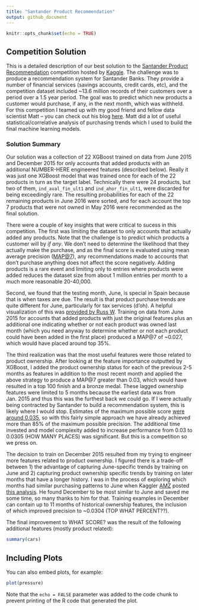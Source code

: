 ```yaml
---
title: "Santander Product Recommendation"
output: github_document
---
```


```r
knitr::opts_chunk$set(echo = TRUE)
```

## Competition Solution

This is a detailed description of our best solution to the [Santander Product Recommendation](https://www.kaggle.com/c/santander-product-recommendation) competition hosted by [Kaggle](http://www.kaggle.com). The challenge was to produce a recommendation system for Santander Banks. They provide a number of financial services (savings accounts, credit cards, etc), and the competition dataset included ~13.6 million records of their customers over a period over a 1.5 year period. The goal was to predict which new products a customer would purchase, if any, in the next month, which was withheld. For this competition I teamed up with my good friend and fellow data scientist Matt -- you can check out his blog [here](http://statmills.com). Matt did a lot of useful statistical/correlative analysis of purchasing trends which I used to build the final machine learning models.

### Solution Summary

Our solution was a collection of 22 XGBoost trained on data from June 2015 and December 2015 for only accounts that added products with an additional NUMBER-HERE engineered features (described below). Really it was just one XGBoost model that was trained once for each of the 22 products in turn as the target label. Technically there were 24 products, but two of them, `ind_aval_fin_ult1` and `ind_ahor_fin_ult1`, were discarded for being exceedingly rare. The resulting probabilities for each of the 22 remaining products in June 2016 were sorted, and for each account the top 7 products that were not owned in May 2016 were recommended as the final solution.  

There were a couple of key insights that were critical to sucess in this competition. The first was limiting the dataset to only accounts that actually added any products. Note that the challenge is to predict which products a customer will by *if any*. We don't need to determine the likelihood that they actually make the purchase, and as the final score is evaluated using mean average precision ([MAP@7](https://www.kaggle.com/wiki/MeanAveragePrecision)), any recommendations made to accounts that don't purchase anything does not affect the score negatively. Adding products is a rare event and limiting only to entries where products were added reduces the dataset size from about 1 million entries per month to a much more reasonable 20-40,000.

Second, we found that the testing month, June, is special in Spain because that is when taxes are due. The result is that product purchase trends are quite different for June, particularly for tax services (d'oh). A helpful visualization of this was [provided by Russ W](https://www.kaggle.com/c/santander-product-recommendation/forums/t/25629/product-month-stacked-bar-chart). Training on data from June 2015 for accounts that added products with just the original features plus an additional one indicating whether or not each product was owned last month (which you need anyway to determine whether or not each product could have been added in the first place) produced a MAP@7 of ~0.027, which would have placed around top 35%.

The third realization was that the most useful features were those related to product ownership. After looking at the feature importance outputted  by XGBoost, I added the product ownership status for each of the previous 2-5 months as features in addition to the most recent month and applied the above strategy to produce a MAP@7 greater than 0.03, which would have resulted in a top 100 finish and a bronze medal. These lagged ownership features were limited to 5 months because the earliest data was from Jan. 2015 and thus this was the furthest back we could go. If I were actually being contracted by Santander to build a recommendation system, this is likely where I would stop. Estimates of the maximum possible score [were around 0.035](https://kaggle2.blob.core.windows.net/forum-message-attachments/146271/5405/Private%20maximum%20score.png?sv=2015-12-11&sr=b&sig=c4ljinra%2F8PXV85C8TuSBfHM3CeyrOKkKXDhI01yJIY%3D&se=2016-12-19T18%3A27%3A15Z&sp=r), so with this fairly simple approach we have already achieved more than 85% of the maximum possible precision. The additional time invested and model complexity added to increase performance from 0.03 to 0.0305 (HOW MANY PLACES) was significant. But this is a competition so we press on.

The decision to train on December 2015 resulted from my trying to engineer more features related to product ownership. I figured there is a trade-off between 1) the advantage of capturing June-specific trends by training on June and 2) capturing product ownership specific trends by training on later months that have a longer history. I was in the process of exploring which months had similar purchasing patterns to June when Kaggler [AMZ](https://www.kaggle.com/albertomz) posted [this analysis](https://www.kaggle.com/c/santander-product-recommendation/forums/t/26138/interesting-relationship-between-june-and-december?forumMessageId=148422). He found December to be most similar to June and saved me some time, so many thanks to him for that. Training examples in December can contain up to 11 months of historical ownership features, the inclusion of which improved precision to ~0.0304 (TOP WHAT PERCENT??).

The final improvement to WHAT SCORE? was the result of the following additional features (mostly product related):

```r
summary(cars)
```

## Including Plots

You can also embed plots, for example:

```r
plot(pressure)
```

Note that the `echo = FALSE` parameter was added to the code chunk to prevent printing of the R code that generated the plot.
